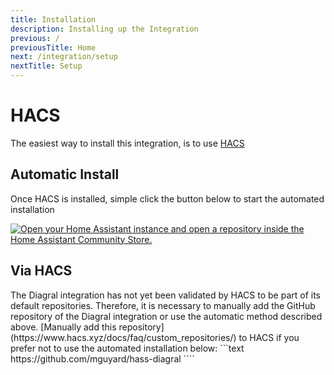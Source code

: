 ```yaml
---
title: Installation
description: Installing up the Integration
previous: /
previousTitle: Home
next: /integration/setup
nextTitle: Setup
---
```


# HACS

The easiest way to install this integration, is to use [HACS](https://www.hacs.xyz/)

## Automatic Install
Once HACS is installed, simple click the button below to start the automated installation

[![Open your Home Assistant instance and open a repository inside the Home Assistant Community Store.](https://my.home-assistant.io/badges/hacs_repository.svg)](https://my.home-assistant.io/redirect/hacs_repository/?owner=mguyard&repository=hass-diagral&category=Integration)

## Via HACS

<!-- `Diagral` is a default repository within HACS.  If you do not wish to use the automatic install, you can search for `Diagral` within the HACS interface -->

<Info>
  The Diagral integration has not yet been validated by HACS to be part of its default repositories.
  Therefore, it is necessary to manually add the GitHub repository of the Diagral integration or use the automatic method described above.
</Info>

<Card title="Integration Repository" icon="cog">
  [Manually add this repository](https://www.hacs.xyz/docs/faq/custom_repositories/) to HACS if you prefer not to use the automated installation below:
    ```text
    https://github.com/mguyard/hass-diagral
    ````
</Card>